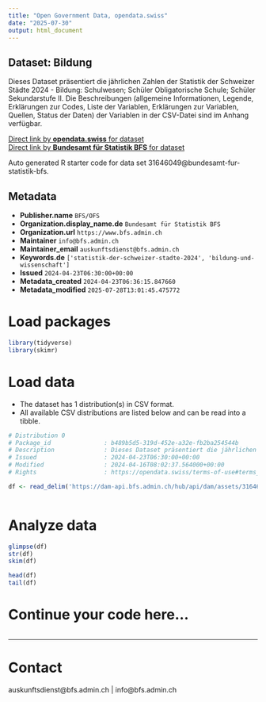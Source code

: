 ```yaml
---
title: "Open Government Data, opendata.swiss"
date: "2025-07-30"
output: html_document
---
```


## Dataset: Bildung

Dieses Dataset präsentiert die jährlichen Zahlen der Statistik der Schweizer Städte 2024 - Bildung: Schulwesen; Schüler Obligatorische Schule; Schüler Sekundarstufe II. Die Beschreibungen (allgemeine Informationen, Legende, Erklärungen zur Codes, Liste der Variablen, Erklärungen zur Variablen, Quellen, Status der Daten) der Variablen in der CSV-Datei sind im Anhang verfügbar.

[Direct link by **opendata.swiss** for dataset](https://opendata.swiss/de/dataset/bildung1)<br>
[Direct link by **Bundesamt für Statistik BFS** for dataset](https://www.bfs.admin.ch/asset/de/ts-b-ssv-09-2024)

Auto generated R starter code for data set 31646049@bundesamt-fur-statistik-bfs.

## Metadata

- **Publisher.name** `BFS/OFS`
- **Organization.display_name.de** `Bundesamt für Statistik BFS`
- **Organization.url** `https://www.bfs.admin.ch`
- **Maintainer** `info@bfs.admin.ch`
- **Maintainer_email** `auskunftsdienst@bfs.admin.ch`
- **Keywords.de** `['statistik-der-schweizer-stadte-2024', 'bildung-und-wissenschaft']`
- **Issued** `2024-04-23T06:30:00+00:00`
- **Metadata_created** `2024-04-23T06:36:15.847660`
- **Metadata_modified** `2025-07-28T13:01:45.475772`


# Load packages

```r

library(tidyverse)
library(skimr)

```

# Load data

-   The dataset has 1 distribution(s) in CSV format.
-   All available CSV distributions are listed below and can be read into a tibble.

```r

# Distribution 0
# Package_id               : b489b5d5-319d-452e-a32e-fb2ba254544b
# Description              : Dieses Dataset präsentiert die jährlichen Zahlen der Statistik der Schweizer Städte 2024 - Bildung: Schulwesen; Schüler Obligatorische Schule; Schüler Sekundarstufe II. Die Beschreibungen (allgemeine Informationen, Legende, Erklärungen zur Codes, Liste der Variablen, Erklärungen zur Variablen, Quellen, Status der Daten) der Variablen in der CSV-Datei sind im Anhang verfügbar.
# Issued                   : 2024-04-23T06:30:00+00:00
# Modified                 : 2024-04-16T08:02:37.564000+00:00
# Rights                   : https://opendata.swiss/terms-of-use#terms_by_ask

df <- read_delim('https://dam-api.bfs.admin.ch/hub/api/dam/assets/31646051/master')



```

# Analyze data

```r

glimpse(df)
str(df)
skim(df)

head(df)
tail(df)

```

# Continue your code here...

```r

```

------------------------------------------------------------------------

# Contact

auskunftsdienst@bfs.admin.ch | info@bfs.admin.ch
